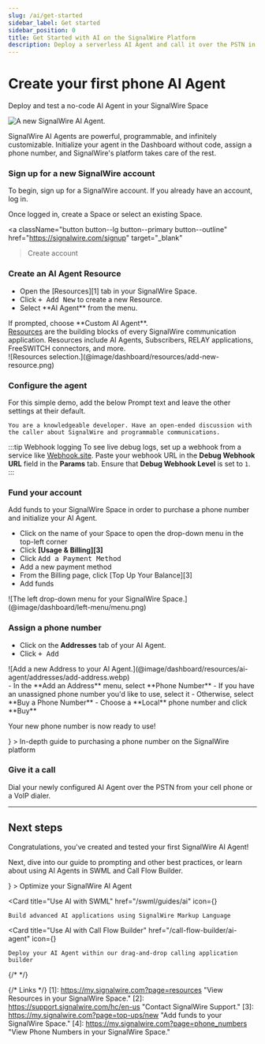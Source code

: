 ---
slug: /ai/get-started
sidebar_label: Get started
sidebar_position: 0
title: Get Started with AI on the SignalWire Platform
description: Deploy a serverless AI Agent and call it over the PSTN in under 5 minutes - for free
---


# Create your first phone AI Agent

<Subtitle>Deploy and test a no-code AI Agent in your SignalWire Space</Subtitle>

<Frame caption="A new SignalWire AI Agent.">

![A new SignalWire AI Agent.](@image/dashboard/resources/ai-agent/new-agent.webp) 

</Frame>


SignalWire AI Agents are powerful, programmable, and infinitely customizable. 
Initialize your agent in the Dashboard without code, assign a phone number, and SignalWire's platform takes care of the rest.

<Steps>

### Sign up for a new SignalWire account

To begin, sign up for a SignalWire account. If you already have an account, log in.

Once logged in, create a Space or select an existing Space.

<a 
  className="button button--lg button--primary button--outline"
  href="https://signalwire.com/signup"
  target="_blank"
>Create account</a>

### Create an AI Agent Resource

<div className="row">
  <div className="col col--6">
    <ul>
      <li>Open the [Resources][1] tab in your SignalWire Space.</li>
      <li>Click <kbd>+ Add New</kbd> to create a new Resource.</li>
      <li>Select **AI Agent** from the menu.</li>
    </ul>
    If prompted, choose **Custom AI Agent**.
  </div>
  <div className="col col--6">
    <Admonition type="info" title="What's a Resource?"><a href="/platform/call-fabric/resources">Resources</a> are the building blocks of every SignalWire communication application. Resources include AI Agents, Subscribers, RELAY applications, FreeSWITCH connectors, and more.</Admonition>
  </div>
</div>

<Frame>
  ![Resources selection.](@image/dashboard/resources/add-new-resource.png)
</Frame>

### Configure the agent

For this simple demo, add the below Prompt text and leave the other settings at their default.

```plaintext
You are a knowledgeable developer. Have an open-ended discussion with the caller about SignalWire and programmable communications.
```

:::tip Webhook logging
To see live debug logs, set up a webhook from a service like [Webhook.site](https://webhook.site/). Paste your webhook URL in the **Debug Webhook URL** field in the **Params** tab. Ensure that **Debug Webhook Level** is set to `1`.
:::

### Fund your account

<div className="row">
<div className="col col--8">

Add funds to your SignalWire Space in order to purchase a phone number and initialize your AI Agent.

- Click on the name of your Space to open the drop-down menu in the top-left corner
- Click **[Usage & Billing][3]**
- Click <kbd>Add a Payment Method</kbd>
- Add a new payment method
- From the Billing page, click [Top Up Your Balance][3]
- Add funds

</div>
<div className="col col--4">
![The left drop-down menu for your SignalWire Space.](@image/dashboard/left-menu/menu.png)
</div>
</div>

### Assign a phone number

- Click on the **Addresses** tab of your AI Agent.
- Click <kbd>+ Add</kbd>

<Frame>
  ![Add a new Address to your AI Agent.](@image/dashboard/resources/ai-agent/addresses/add-address.webp)
</Frame>

<div className="row">
<div className="col col--8">
- In the **Add an Address** menu, select **Phone Number**
- If you have an unassigned phone number you'd like to use, select it
- Otherwise, select **Buy a Phone Number**
- Choose a **Local** phone number and click **Buy**

Your new phone number is now ready to use!
</div>
<div className="col col--4">
<Card
    title="Buying a phone number"
    href="https://developer.signalwire.com/platform/phone-numbers/getting-started/buying-a-phone-number/"
    icon={<LiaPhoneSolid />}
>
    In-depth guide to purchasing a phone number on the SignalWire platform
</Card>
</div>
</div>

### Give it a call

Dial your newly configured AI Agent over the PSTN from your cell phone or a VoIP dialer.

</Steps>

---

## Next steps

Congratulations, you've created and tested your first SignalWire AI Agent!

Next, dive into our guide to prompting and other best practices, or learn about using AI Agents in SWML and Call Flow Builder.

<CardGroup cols={3}>
<Card
    title="Best practices"
    href="/swml/guides/ai/best-practices"
    icon={<LiaBookSolid />}
>
    Optimize your SignalWire AI Agent
</Card>

<Card
    title="Use AI with SWML"
    href="/swml/guides/ai"
    icon={<LiaCodeSolid />}
>
    Build advanced AI applications using SignalWire Markup Language
</Card>

<Card
    title="Use AI with Call Flow Builder"
    href="/call-flow-builder/ai-agent"
    icon={<LiaCogsSolid />}
>
    Deploy your AI Agent within our drag-and-drop calling application builder
</Card>
</CardGroup>

{/* <DocCardList /> */}

{/* Links */}
[1]: https://my.signalwire.com?page=resources "View Resources in your SignalWire Space."
[2]: https://support.signalwire.com/hc/en-us "Contact SignalWire Support."
[3]: https://my.signalwire.com?page=top-ups/new "Add funds to your SignalWire Space."
[4]: https://my.signalwire.com?page=phone_numbers "View Phone Numbers in your SignalWire Space."